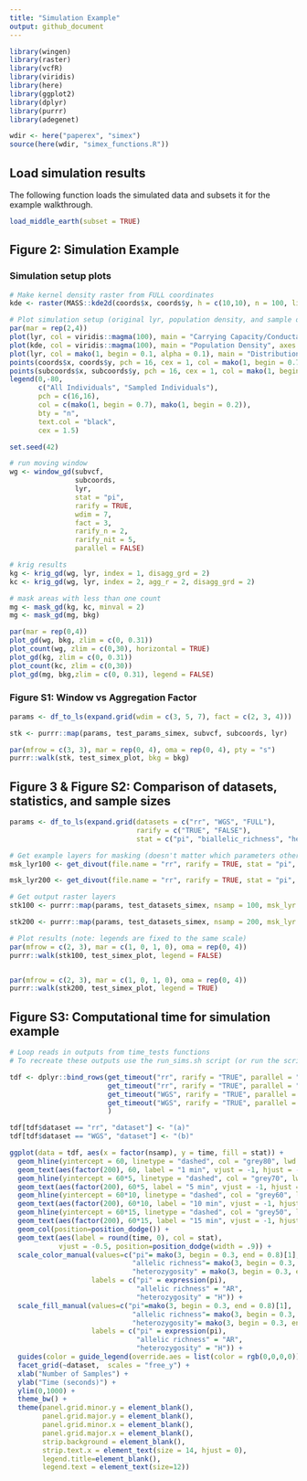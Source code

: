 ```yaml
---
title: "Simulation Example"
output: github_document
---
```

 
```r
library(wingen)
library(raster)
library(vcfR)
library(viridis)
library(here)
library(ggplot2)
library(dplyr)
library(purrr)
library(adegenet)

wdir <- here("paperex", "simex")
source(here(wdir, "simex_functions.R"))
```


## Load simulation results

The following function loads the simulated data and subsets it for the example walkthrough. 

```r
load_middle_earth(subset = TRUE)
```


## Figure 2: Simulation Example

### Simulation setup plots

```r
# Make kernel density raster from FULL coordinates
kde <- raster(MASS::kde2d(coords$x, coords$y, h = c(10,10), n = 100, lims = c(0,100,-100,0)))

# Plot simulation setup (original lyr, population density, and sample distribution)
par(mar = rep(2,4))
plot(lyr, col = viridis::magma(100), main = "Carrying Capacity/Conductance", axes = FALSE, box = FALSE)
plot(kde, col = viridis::magma(100), main = "Population Density", axes = FALSE, box = FALSE)
plot(lyr, col = mako(1, begin = 0.1, alpha = 0.1), main = "Distribution of Individuals", axes = FALSE, box = FALSE, zlim = c(0.01,1), legend = FALSE)
points(coords$x, coords$y, pch = 16, cex = 1, col = mako(1, begin = 0.7, alpha = 0.4), xlab = "", ylab = "")
points(subcoords$x, subcoords$y, pch = 16, cex = 1, col = mako(1, begin = 0.2, alpha = 0.9), xlab = "", ylab = "")
legend(0,-80, 
       c("All Individuals", "Sampled Individuals"), 
       pch = c(16,16), 
       col = c(mako(1, begin = 0.7), mako(1, begin = 0.2)),
       bty = "n",
       text.col = "black",
       cex = 1.5)

```

```r
set.seed(42)

# run moving window
wg <- window_gd(subvcf, 
                subcoords, 
                lyr, 
                stat = "pi", 
                rarify = TRUE, 
                wdim = 7, 
                fact = 3, 
                rarify_n = 2, 
                rarify_nit = 5, 
                parallel = FALSE)

# krig results
kg <- krig_gd(wg, lyr, index = 1, disagg_grd = 2)
kc <- krig_gd(wg, lyr, index = 2, agg_r = 2, disagg_grd = 2)

# mask areas with less than one count
mg <- mask_gd(kg, kc, minval = 2)
mg <- mask_gd(mg, bkg)

par(mar = rep(0,4))
plot_gd(wg, bkg, zlim = c(0, 0.31))
plot_count(wg, zlim = c(0,30), horizontal = TRUE)
plot_gd(kg, zlim = c(0, 0.31))
plot_count(kc, zlim = c(0,30))
plot_gd(mg, bkg,zlim = c(0, 0.31), legend = FALSE)
```

### Figure S1: Window vs Aggregation Factor

```r
params <- df_to_ls(expand.grid(wdim = c(3, 5, 7), fact = c(2, 3, 4)))

stk <- purrr::map(params, test_params_simex, subvcf, subcoords, lyr)

par(mfrow = c(3, 3), mar = rep(0, 4), oma = rep(0, 4), pty = "s")
purrr::walk(stk, test_simex_plot, bkg = bkg)
```

## Figure 3 & Figure S2: Comparison of datasets, statistics, and sample sizes

```r
params <- df_to_ls(expand.grid(datasets = c("rr", "WGS", "FULL"),
                               rarify = c("TRUE", "FALSE"),
                               stat = c("pi", "biallelic_richness", "heterozygosity")))

# Get example layers for masking (doesn't matter which parameters other than nsamp)
msk_lyr100 <- get_divout(file.name = "rr", rarify = TRUE, stat = "pi", nsamp = 100)

msk_lyr200 <- get_divout(file.name = "rr", rarify = TRUE, stat = "pi", nsamp = 200)

# Get output raster layers
stk100 <- purrr::map(params, test_datasets_simex, nsamp = 100, msk_lyr = msk_lyr100)

stk200 <- purrr::map(params, test_datasets_simex, nsamp = 200, msk_lyr = msk_lyr200)

# Plot results (note: legends are fixed to the same scale)
par(mfrow = c(2, 3), mar = c(1, 0, 1, 0), oma = rep(0, 4))
purrr::walk(stk100, test_simex_plot, legend = FALSE)


par(mfrow = c(2, 3), mar = c(1, 0, 1, 0), oma = rep(0, 4))
purrr::walk(stk200, test_simex_plot, legend = TRUE)

```

## Figure S3: Computational time for simulation example

```r
# Loop reads in outputs from time_tests functions
# To recreate these outputs use the run_sims.sh script (or run the scripts within time_tests individually)

tdf <- dplyr::bind_rows(get_timeout("rr", rarify = "TRUE", parallel = "FALSE", nsamp = 100),
                        get_timeout("rr", rarify = "TRUE", parallel = "FALSE", nsamp = 200),
                        get_timeout("WGS", rarify = "TRUE", parallel = "TRUE", nsamp = 100),
                        get_timeout("WGS", rarify = "TRUE", parallel = "TRUE", nsamp = 200)
                        )

tdf[tdf$dataset == "rr", "dataset"] <- "(a)"
tdf[tdf$dataset == "WGS", "dataset"] <- "(b)"

ggplot(data = tdf, aes(x = factor(nsamp), y = time, fill = stat)) +
  geom_hline(yintercept = 60, linetype = "dashed", col = "grey80", lwd = 1) + 
  geom_text(aes(factor(200), 60, label = "1 min", vjust = -1, hjust = -0.7), col = "grey80", fontface = "italic") +
  geom_hline(yintercept = 60*5, linetype = "dashed", col = "grey70", lwd = 1) + 
  geom_text(aes(factor(200), 60*5, label = "5 min", vjust = -1, hjust = -0.7), col = "grey70", fontface = "italic") +
  geom_hline(yintercept = 60*10, linetype = "dashed", col = "grey60", lwd = 1) + 
  geom_text(aes(factor(200), 60*10, label = "10 min", vjust = -1, hjust = -0.4), col = "grey60", fontface = "italic") +
  geom_hline(yintercept = 60*15, linetype = "dashed", col = "grey50", lwd = 1) + 
  geom_text(aes(factor(200), 60*15, label = "15 min", vjust = -1, hjust = -0.4), col = "grey50", fontface = "italic") +
  geom_col(position=position_dodge()) +
  geom_text(aes(label = round(time, 0), col = stat), 
            vjust = -0.5, position=position_dodge(width = .9)) + 
  scale_color_manual(values=c("pi"= mako(3, begin = 0.3, end = 0.8)[1], 
                              "allelic richness"= mako(3, begin = 0.3, end = 0.8)[2],
                              "heterozygosity" = mako(3, begin = 0.3, end = 0.8)[3]), 
                    labels = c("pi" = expression(pi),
                               "allelic richness" = "AR",
                               "heterozygosity" = "H")) +
  scale_fill_manual(values=c("pi"=mako(3, begin = 0.3, end = 0.8)[1], 
                              "allelic richness"= mako(3, begin = 0.3, end = 0.8)[2],
                              "heterozygosity"= mako(3, begin = 0.3, end = 0.8)[3]), 
                    labels = c("pi" = expression(pi),
                               "allelic richness" = "AR",
                               "heterozygosity" = "H")) +
  guides(color = guide_legend(override.aes = list(color = rgb(0,0,0,0)))) +
  facet_grid(~dataset,  scales = "free_y") +
  xlab("Number of Samples") +
  ylab("Time (seconds)") +
  ylim(0,1000) +
  theme_bw() +
  theme(panel.grid.minor.y = element_blank(), 
        panel.grid.major.y = element_blank(),
        panel.grid.minor.x = element_blank(), 
        panel.grid.major.x = element_blank(),
        strip.background = element_blank(),
        strip.text.x = element_text(size = 14, hjust = 0),
        legend.title=element_blank(),
        legend.text = element_text(size=12))

```


